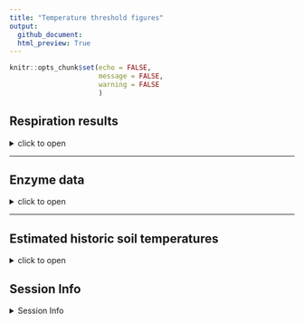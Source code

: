 ```yaml
---
title: "Temperature threshold figures"
output: 
  github_document:
  html_preview: True
---
```


```r
knitr::opts_chunk$set(echo = FALSE,
                      message = FALSE,
                      warning = FALSE
                      )
```


## Respiration results

<details>
  <summary>click to open</summary>


```r
tar_read(gg_respiration2)
```

</details>
---


## Enzyme data
<details>
  <summary>click to open</summary> 

<details>
  <summary>click to open</summary>
  
  
```r
tar_read(gg_enzyme12)
```
  </details>

### Enzyme metrics
  <details>
  <summary>click to open</summary>

  
```r
tar_read(gg_alpha2)
```


```r
tar_read(gg_Res_Enzyme2)
```

  </details>

</details>
---

## Estimated historic soil temperatures
<details>
  <summary>click to open</summary>
 

```r
tar_read(gg_SoilTemp2)
```
</details>

## Session Info 

<details>
  <summary> Session Info </summary>

Date run: `r Sys.Date()`

```r
sessionInfo()
```

</details>